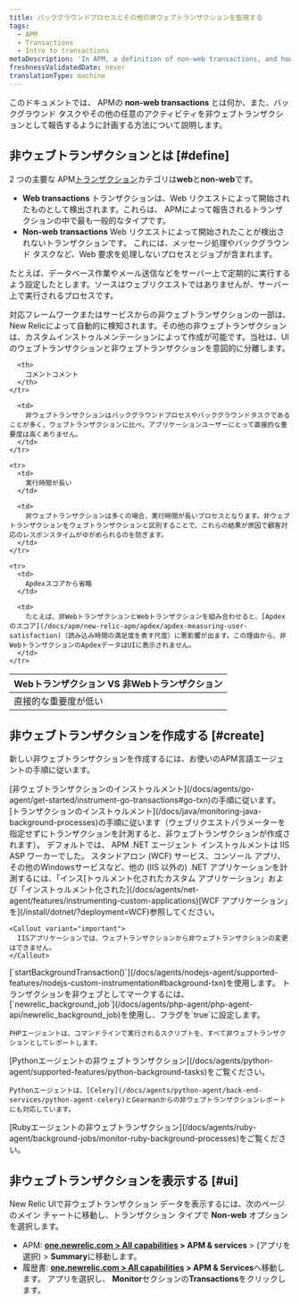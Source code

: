 ```yaml
---
title: バックグラウンドプロセスとその他の非ウェブトランザクションを監視する
tags:
  - APM
  - Transactions
  - Intro to transactions
metaDescription: 'In APM, a definition of non-web transactions, and how to custom instrument background tasks and other activity as non-web transactions.'
freshnessValidatedDate: never
translationType: machine
---
```


このドキュメントでは、 APMの <DNT>**non-web transactions**</DNT> とは何か、また、バックグラウンド タスクやその他の任意のアクティビティを非ウェブトランザクションとして報告するように計画する方法について説明します。

## 非ウェブトランザクションとは [#define]

2 つの主要な APM[トランザクション](/docs/apm/transactions/intro-transactions/transactions-new-relic-apm)カテゴリは<DNT>**web**</DNT>と<DNT>**non-web**</DNT>です。

* <DNT>**Web transactions**</DNT> トランザクションは、Web リクエストによって開始されたものとして検出されます。これらは、 APMによって報告されるトランザクションの中で最も一般的なタイプです。
* <DNT>**Non-web transactions**</DNT> Web リクエストによって開始されたことが検出されないトランザクションです。 これには、メッセージ処理やバックグラウンド タスクなど、Web 要求を処理しないプロセスとジョブが含まれます。

たとえば、データベース作業やメール送信などをサーバー上で定期的に実行するよう設定したとします。ソースはウェブリクエストではありませんが、サーバー上で実行されるプロセスです。

対応フレームワークまたはサービスからの非ウェブトランザクションの一部は、New Relicによって自動的に検知されます。その他の非ウェブトランザクションは、カスタムインストゥルメンテーションによって作成が可能です。当社は、UIのウェブトランザクションと非ウェブトランザクションを意図的に分離します。

<table>
  <thead>
    <tr>
      <th style={{ width: "200px" }}>
        Webトランザクション VS 非Webトランザクション
      </th>

      <th>
        コメントコメント
      </th>
    </tr>
  </thead>

  <tbody>
    <tr>
      <td>
        直接的な重要度が低い
      </td>

      <td>
        非ウェブトランザクションはバックグラウンドプロセスやバックグラウンドタスクであることが多く、ウェブトランザクションに比べ、アプリケーションユーザーにとって直接的な重要度は高くありません。
      </td>
    </tr>

    <tr>
      <td>
        実行時間が長い
      </td>

      <td>
        非ウェブトランザクションは多くの場合、実行時間が長いプロセスとなります。非ウェブトランザクションをウェブトランザクションと区別することで、これらの結果が原因で顧客対応のレスポンスタイムがゆがめられるのを防ぎます。
      </td>
    </tr>

    <tr>
      <td>
        Apdexスコアから省略
      </td>

      <td>
        たとえば、非WebトランザクションとWebトランザクションを組み合わせると、[Apdexのスコア](/docs/apm/new-relic-apm/apdex/apdex-measuring-user-satisfaction)（読み込み時間の満足度を表す尺度）に悪影響が出ます。この理由から、非WebトランザクションのApdexデータはUIに表示されません。
      </td>
    </tr>
  </tbody>
</table>

## 非ウェブトランザクションを作成する [#create]

新しい非ウェブトランザクションを作成するには、お使いのAPM言語エージェントの手順に従います。

<CollapserGroup>
  <Collapser id="go" title="Go">
    [非ウェブトランザクションのインストゥルメント](/docs/agents/go-agent/get-started/instrument-go-transactions#go-txn)の手順に従います。
  </Collapser>

  <Collapser id="java" title="Java">
    [トランザクションのインストゥルメント](/docs/java/monitoring-java-background-processes)の手順に従います（ウェブリクエストパラメーターを指定せずにトランザクションを計測すると、非ウェブトランザクションが作成されます）。
  </Collapser>

  <Collapser id="net" title=".NET">
    デフォルトでは、 APM .NET エージェント インストゥルメントは IIS ASP ワーカーでした。 スタンドアロン (WCF) サービス、コンソール アプリ、その他のWindowsサービスなど、他の (IIS 以外の) .NET アプリケーションを計測するには、「インス[トゥルメント化されたカスタム アプリケーション」および「インストゥルメント化された](/docs/agents/net-agent/features/instrumenting-custom-applications)[WCF アプリケーション」を](/install/dotnet/?deployment=WCF)参照してください。

    <Callout variant="important">
      IISアプリケーションでは、ウェブトランザクションから非ウェブトランザクションの変更はできません。
    </Callout>
  </Collapser>

  <Collapser id="node" title="Node.js">
    [`startBackgroundTransaction()`](/docs/agents/nodejs-agent/supported-features/nodejs-custom-instrumentation#background-txn)を使用します。
  </Collapser>

  <Collapser id="php" title="PHP">
    トランザクションを非ウェブとしてマークするには、[`newrelic_background_job`](/docs/agents/php-agent/php-agent-api/newrelic_background_job)を使用し、フラグを`true`に設定します。

    PHPエージェントは、コマンドラインで実行されるスクリプトを、すべて非ウェブトランザクションとしてレポートします。
  </Collapser>

  <Collapser id="python" title="Python">
    [Pythonエージェントの非ウェブトランザクション](/docs/agents/python-agent/supported-features/python-background-tasks)をご覧ください。

    Pythonエージェントは、[Celery](/docs/agents/python-agent/back-end-services/python-agent-celery)とGearmanからの非ウェブトランザクションレポートにも対応しています。
  </Collapser>

  <Collapser id="ruby" title="Ruby">
    [Rubyエージェントの非ウェブトランザクション](/docs/agents/ruby-agent/background-jobs/monitor-ruby-background-processes)をご覧ください。
  </Collapser>
</CollapserGroup>

## 非ウェブトランザクションを表示する [#ui]

New Relic UIで非ウェブトランザクション データを表示するには、次のページのメイン チャートに移動し、トランザクション タイプで <DNT>**Non-web**</DNT> オプションを選択します。

* APM: <DNT>**[one.newrelic.com &gt; All capabilities](https://one.newrelic.com/all-capabilities) &gt; APM &amp; services**</DNT> &gt; (アプリを選択) &gt; <DNT>**Summary**</DNT>に移動します。
* 履歴書: <DNT>**[one.newrelic.com &gt; All capabilities](https://one.newrelic.com/all-capabilities) &gt; APM &amp; Services**</DNT>へ移動します。 アプリを選択し、 <DNT>**Monitor**</DNT>セクションの<DNT>**Transactions**</DNT>をクリックします。
